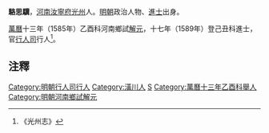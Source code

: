 '''駱思驥'''，[[河南|河南]][[汝寧府|汝寧府]][[光州|光州]]人。[[明朝|明朝]]政治人物、[[進士|進士]]出身。

[[萬曆|萬曆]]十三年（1585年）乙酉科河南鄉試[[解元|解元]]，十七年（1589年）登己丑科進士，官[[行人司|行人司]]行人<ref>《光州志》</ref>。

== 注釋 ==
{{reflist}}

{{明朝人物小作品}}
{{萬曆十七年己丑科殿試金榜}}
{{DEFAULTSORT:Luo骆}}
[[Category:明朝行人司行人|Category:明朝行人司行人]]
[[Category:潢川人|Category:潢川人]]
[[Category:骆姓|S]]
[[Category:萬曆十三年乙酉科舉人|Category:萬曆十三年乙酉科舉人]]
[[Category:明朝河南鄉試解元|Category:明朝河南鄉試解元]]
